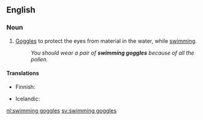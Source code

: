 ==English==

===Noun===
{{en-plural noun}}

# [[goggles|Goggles]] to protect the eyes from material in the water, while [[swim]]ming.
#: ''You should wear a pair of '''swimming goggles''' because of all the pollen.''

====Translations====
{{trans-top|goggles for protecting the eyes in the water}}
* Finnish: {{t|fi|uimalasit}}
{{trans-mid}}
* Icelandic: {{t+|is|sundgleraugu|n-p}}
{{trans-bottom}}

[[nl:swimming goggles]]
[[sv:swimming goggles]]